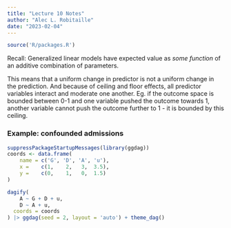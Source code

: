 ```yaml
---
title: "Lecture 10 Notes"
author: "Alec L. Robitaille"
date: "2023-02-04"
---
```


```r
source('R/packages.R')
```


Recall: Generalized linear models have expected value as *some function*
of an additive combination of parameters. 

This means that a uniform change in predictor is not a uniform 
change in the prediction. And because of ceiling and floor effects, 
all predictor variables interact and moderate one another. Eg. if the
outcome space is bounded between 0-1 and one variable pushed the outcome
towards 1, another variable cannot push the outcome further to 1 - it is
bounded by this ceiling. 


### Example: confounded admissions

```r
suppressPackageStartupMessages(library(ggdag))
coords <- data.frame(
	name = c('G', 'D', 'A', 'u'),
	x =    c(1,    2,   3,  3.5),
	y =    c(0,    1,   0,  1.5)
)
```

```r
dagify(
	A ~ G + D + u,
	D ~ A + u,
  coords = coords
) |> ggdag(seed = 2, layout = 'auto') + theme_dag()
```

